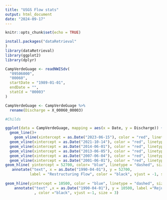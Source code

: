 ```yaml
---
title: "USGS Flow stats"
output: html_document
date: "2024-09-17"
---
```


```r
knitr::opts_chunk$set(echo = TRUE)
```

```r
install.packages("dataRetrieval"
)
library(dataRetrieval)
library(ggplot2)
library(dplyr)
```

```r
CampVerdeGuage <- readNWISdv(
  "09506000",
  "00060",
  startDate = "1989-01-01",
  endDate = "",
  statCd = "00003"
)

CampVerdeGuage <- CampVerdeGuage %>%
  rename(Discharge = X_00060_00003)
```



```r
#Childs

ggplot(data = CampVerdeGuage, mapping = aes(x = Date, y = Discharge)) + 
  geom_line()+
    geom_vline(xintercept = as.Date("2023-06-15"), color = "red", linetype = "dashed", size = 1)+
  geom_vline(xintercept = as.Date("2021-10-14"), color = "red", linetype = "dashed", size = 1)+
  geom_vline(xintercept = as.Date("2014-06-01"), color = "red", linetype = "dashed", size = 1)+
  geom_vline(xintercept = as.Date("2013-06-05"), color = "red", linetype = "dashed", size = 1)+
  geom_vline(xintercept = as.Date("2007-06-04"), color = "red", linetype = "dashed", size = 1)+
  geom_vline(xintercept = as.Date("2001-06-01"), color = "red", linetype = "dashed", size = 1)+
geom_hline( yintercept = 52700, color= "blue", linetype = "dashed", size =1)+
   annotate("text", x = as.Date("1990-04-01"), y = 52700, 
           label = "Restructuring Flow", color = "black", vjust = -1, size = 3)+
  
geom_hline(yintercept = 10500, color = "blue", linetype = "dashed", size = 1)+
    annotate("text" ,x = as.Date("1990-04-01"), y = 10500, label ="Rejuvenating  flow"
             , color ="black", vjust =-1, size = 3)
  



```




